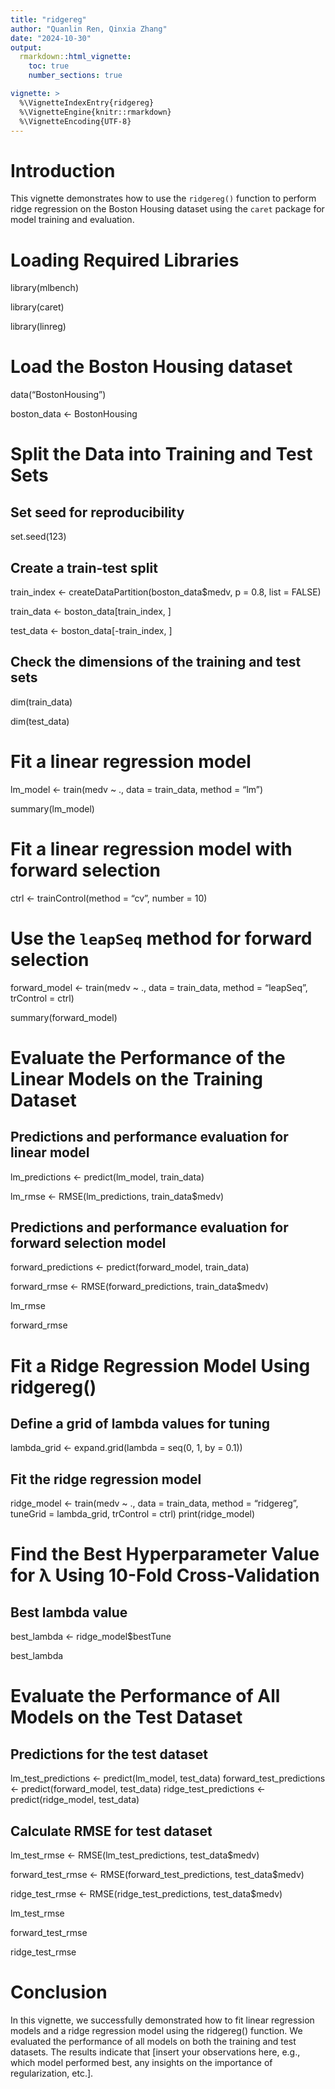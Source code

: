 ```yaml
---
title: "ridgereg"
author: "Quanlin Ren, Qinxia Zhang"
date: "2024-10-30"
output: 
  rmarkdown::html_vignette:  
    toc: true
    number_sections: true

vignette: >
  %\VignetteIndexEntry{ridgereg}
  %\VignetteEngine{knitr::rmarkdown}
  %\VignetteEncoding{UTF-8}
---
```


# Introduction

This vignette demonstrates how to use the `ridgereg()` function to perform ridge regression on the Boston Housing dataset using the `caret` package for model training and evaluation.

# Loading Required Libraries


library(mlbench)

library(caret)

library(linreg)  

# Load the Boston Housing dataset

data("BostonHousing")

boston_data <- BostonHousing

# Split the Data into Training and Test Sets

## Set seed for reproducibility

set.seed(123)

## Create a train-test split

train_index <- createDataPartition(boston_data$medv, p = 0.8, list = FALSE)

train_data <- boston_data[train_index, ]

test_data <- boston_data[-train_index, ]

## Check the dimensions of the training and test sets

dim(train_data)

dim(test_data)

# Fit a linear regression model

lm_model <- train(medv ~ ., data = train_data, method = "lm")

summary(lm_model)

# Fit a linear regression model with forward selection

ctrl <- trainControl(method = "cv", number = 10)

# Use the `leapSeq` method for forward selection

forward_model <- train(medv ~ ., data = train_data, method = "leapSeq", trControl = ctrl)

summary(forward_model)

# Evaluate the Performance of the Linear Models on the Training Dataset

## Predictions and performance evaluation for linear model

lm_predictions <- predict(lm_model, train_data)

lm_rmse <- RMSE(lm_predictions, train_data$medv)

## Predictions and performance evaluation for forward selection model

forward_predictions <- predict(forward_model, train_data)

forward_rmse <- RMSE(forward_predictions, train_data$medv)

lm_rmse

forward_rmse

# Fit a Ridge Regression Model Using ridgereg()

## Define a grid of lambda values for tuning

lambda_grid <- expand.grid(lambda = seq(0, 1, by = 0.1))

## Fit the ridge regression model

ridge_model <- train(medv ~ ., data = train_data, method = "ridgereg", tuneGrid = lambda_grid, trControl = ctrl)
print(ridge_model)

# Find the Best Hyperparameter Value for λ Using 10-Fold Cross-Validation

## Best lambda value

best_lambda <- ridge_model$bestTune

best_lambda

# Evaluate the Performance of All Models on the Test Dataset

## Predictions for the test dataset
lm_test_predictions <- predict(lm_model, test_data)
forward_test_predictions <- predict(forward_model, test_data)
ridge_test_predictions <- predict(ridge_model, test_data)

## Calculate RMSE for test dataset

lm_test_rmse <- RMSE(lm_test_predictions, test_data$medv)

forward_test_rmse <- RMSE(forward_test_predictions, test_data$medv)

ridge_test_rmse <- RMSE(ridge_test_predictions, test_data$medv)

lm_test_rmse

forward_test_rmse

ridge_test_rmse

# Conclusion
In this vignette, we successfully demonstrated how to fit linear regression models and a ridge regression model using the ridgereg() function. We evaluated the performance of all models on both the training and test datasets. The results indicate that [insert your observations here, e.g., which model performed best, any insights on the importance of regularization, etc.].


